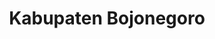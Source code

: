 ---
title: Kabupaten Bojonegoro
image: /kabupaten-bojonegoro.jpg?url
category: Kabupaten
description: Terdiri atas dataran rendah yang meliputi aliran Sungai Bengawan Solo, dan dataran tinggi di bagian selatan termasuk daerah Gunung Pandan Kramat.
---